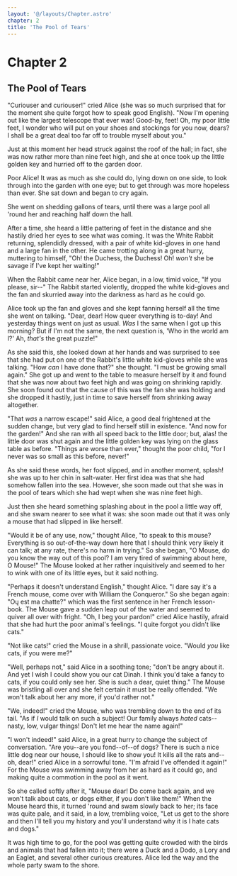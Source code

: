 ```yaml
---
layout: '@/layouts/Chapter.astro'
chapter: 2
title: 'The Pool of Tears'
---
```



# Chapter 2

## The Pool of Tears

"Curiouser and curiouser!" cried Alice (she was so much surprised that
for the moment she quite forgot how to speak good English). "Now I'm
opening out like the largest telescope that ever was! Good-by, feet! Oh,
my poor little feet, I wonder who will put on your shoes and stockings
for you now, dears? I shall be a great deal too far off to trouble
myself about you."

Just at this moment her head struck against the roof of the hall; in
fact, she was now rather more than nine feet high, and she at once took
up the little golden key and hurried off to the garden door.

Poor Alice! It was as much as she could do, lying down on one side, to
look through into the garden with one eye; but to get through was more
hopeless than ever. She sat down and began to cry again.

She went on shedding gallons of tears, until there was a large pool all
'round her and reaching half down the hall.

After a time, she heard a little pattering of feet in the distance and
she hastily dried her eyes to see what was coming. It was the White
Rabbit returning, splendidly dressed, with a pair of white kid-gloves in
one hand and a large fan in the other. He came trotting along in a
great hurry, muttering to himself, "Oh! the Duchess, the Duchess! Oh!
_won't_ she be savage if I've kept her waiting!"

When the Rabbit came near her, Alice began, in a low, timid voice, "If
you please, sir--" The Rabbit started violently, dropped the white
kid-gloves and the fan and skurried away into the darkness as hard as he
could go.

Alice took up the fan and gloves and she kept fanning herself all the
time she went on talking. "Dear, dear! How queer everything is to-day!
And yesterday things went on just as usual. _Was_ I the same when I got
up this morning? But if I'm not the same, the next question is, 'Who in
the world am I?' Ah, _that's_ the great puzzle!"

As she said this, she looked down at her hands and was surprised to see
that she had put on one of the Rabbit's little white kid-gloves while
she was talking. "How _can_ I have done that?" she thought. "I must be
growing small again." She got up and went to the table to measure
herself by it and found that she was now about two feet high and was
going on shrinking rapidly. She soon found out that the cause of this
was the fan she was holding and she dropped it hastily, just in time to
save herself from shrinking away altogether.

"That _was_ a narrow escape!" said Alice, a good deal frightened at the
sudden change, but very glad to find herself still in existence. "And
now for the garden!" And she ran with all speed back to the little door;
but, alas! the little door was shut again and the little golden key was
lying on the glass table as before. "Things are worse than ever,"
thought the poor child, "for I never was so small as this before,
never!"

As she said these words, her foot slipped, and in another moment,
splash! she was up to her chin in salt-water. Her first idea was that
she had somehow fallen into the sea. However, she soon made out that she
was in the pool of tears which she had wept when she was nine feet high.

Just then she heard something splashing about in the pool a little way
off, and she swam nearer to see what it was: she soon made out that it
was only a mouse that had slipped in like herself.

"Would it be of any use, now," thought Alice, "to speak to this mouse?
Everything is so out-of-the-way down here that I should think very
likely it can talk; at any rate, there's no harm in trying." So she
began, "O Mouse, do you know the way out of this pool? I am very tired
of swimming about here, O Mouse!" The Mouse looked at her rather
inquisitively and seemed to her to wink with one of its little eyes, but
it said nothing.

"Perhaps it doesn't understand English," thought Alice. "I dare say it's
a French mouse, come over with William the Conqueror." So she began
again: "Oų est ma chatte?" which was the first sentence in her French
lesson-book. The Mouse gave a sudden leap out of the water and seemed to
quiver all over with fright. "Oh, I beg your pardon!" cried Alice
hastily, afraid that she had hurt the poor animal's feelings. "I quite
forgot you didn't like cats."

"Not like cats!" cried the Mouse in a shrill, passionate voice. "Would
_you_ like cats, if you were me?"

"Well, perhaps not," said Alice in a soothing tone; "don't be angry
about it. And yet I wish I could show you our cat Dinah. I think you'd
take a fancy to cats, if you could only see her. She is such a dear,
quiet thing." The Mouse was bristling all over and she felt certain it
must be really offended. "We won't talk about her any more, if you'd
rather not."

"We, indeed!" cried the Mouse, who was trembling down to the end of its
tail. "As if _I_ would talk on such a subject! Our family always _hated_
cats--nasty, low, vulgar things! Don't let me hear the name again!"

<CaptionedImage src='/image/tea-party.jpg' alt='Alice at the Mad Tea Party'  />

"I won't indeed!" said Alice, in a great hurry to change the subject of
conversation. "Are you--are you fond--of--of dogs? There is such a nice
little dog near our house, I should like to show you! It kills all the
rats and--oh, dear!" cried Alice in a sorrowful tone. "I'm afraid I've
offended it again!" For the Mouse was swimming away from her as hard as
it could go, and making quite a commotion in the pool as it went.

So she called softly after it, "Mouse dear! Do come back again, and we
won't talk about cats, or dogs either, if you don't like them!" When the
Mouse heard this, it turned 'round and swam slowly back to her; its face
was quite pale, and it said, in a low, trembling voice, "Let us get to
the shore and then I'll tell you my history and you'll understand why it
is I hate cats and dogs."

It was high time to go, for the pool was getting quite crowded with the
birds and animals that had fallen into it; there were a Duck and a Dodo,
a Lory and an Eaglet, and several other curious creatures. Alice led the
way and the whole party swam to the shore.
